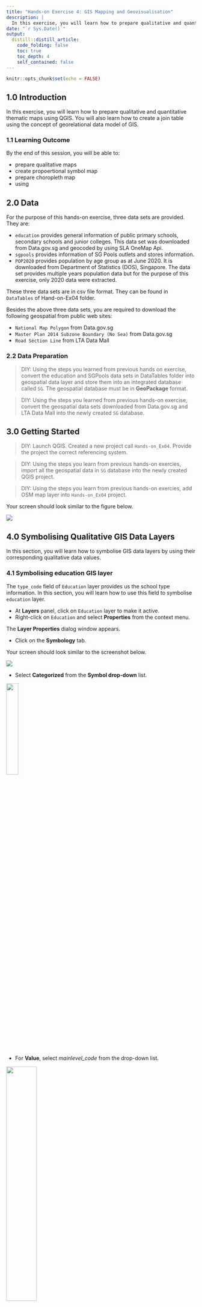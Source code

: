 ```yaml
---
title: "Hands-on Exercise 4: GIS Mapping and Geovisualisation"
description: |
  In this exercise, you will learn how to prepare qualitative and quantitative thematic maps.  You will also learn how to create a join table using the concept of georelational data model of GIS.
date: "`r Sys.Date()`"
output:
  distill::distill_article:
    code_folding: false
    toc: true
    toc_depth: 4
    self_contained: false
---
```


```r
knitr::opts_chunk$set(echo = FALSE)
```

## 1.0 Introduction
   
In this exercise, you will learn how to prepare qualitative and quantitative thematic maps using QGIS.  You will also learn how to create a join table using the concept of georelational data model of GIS.

### 1.1 Learning Outcome

By the end of this session, you will be able to:

- prepare qualitative maps 
- create propoertional symbol map
- prepare choropleth map
- using 

## 2.0 Data

For the purpose of this hands-on exercise, three data sets are provided.  They are:

- `education` provides general information of public primary schools, secondary schools and junior colleges.  This data set was downloaded from Data.gov.sg and geocoded by using SLA OneMap Api.
- `sgpools` provides information of SG Pools outlets and stores information.
- `POP2020` provides population by age group as at June 2020.  It is downloaded from Department of Statistics (DOS), Singapore.  The data set provides multiple years population data but for the purpose of this exercise, only 2020 data were extracted.  

These three data sets are in csv file format.  They can be found in `DataTables` of Hand-on-Ex04 folder.

Besides the above three data sets, you are required to download the following geospatial from public web sites:

- `National Map Polygon` from Data.gov.sg
- `Master Plan 2014 Subzone Boundary (No Sea)` from Data.gov.sg
- `Road Section Line` from LTA Data Mall

### 2.2 Data Preparation

>DIY: Using the steps you learned from previous hands on exercise, convert the education and SGPools data sets in DataTables folder into geospatial data layer and store them into an integrated database called `SG`.  The geospatial database must be in **GeoPackage** format.      

>DIY: Using the steps you learned from previous hands-on exercise, convert the geospatial data sets downloaded from Data.gov.sg and LTA Data Mall into the newly created `SG` database.

## 3.0 Getting Started

>DIY: Launch QGIS.  Created a new project call `Hands-on_Ex04`.  Provide the project the correct referencing system.

>DIY: Using the steps you learn from previous hands-on exercies, import all the geospatial data in `SG` database into the newly created QGIS project. 

>DIY: Using the steps you learn from previous hands-on exercies, add OSM map layer into `Hands-on_Ex04` project. 

Your screen should look similar to the figure below.

![](img/image1.jpg)

## 4.0 Symbolising Qualitative GIS Data Layers

In this section, you will learn how to symbolise GIS data layers by using their corresponding qualitative data values.

### 4.1 Symbolising education GIS layer 

The `type_code` field of `Education` layer provides us the school type information.  In this section, you will learn how to use this field to symbolise `education` layer.

+ At **Layers** panel, click on `Education` layer to make it active.
+ Right-click on `Education` and select **Properties** from the context menu.

The **Layer Properties** dialog window appears.

+ Click on the **Symbology** tab.

Your screen should look similar to the screenshot below.

![](img/image2.jpg)

+ Select **Categorized** from the **Symbol drop-down** list.

![](img/image3.jpg){width=25%} 

+ For **Value**, select *mainlevel_code* from the drop-down list.

![](img/image4.jpg){width=40%}  

+ Click on the **Classify** button.

Your screen should look similar to the screenshot below.

![](img/image5.jpg){width=60%} 

Figure above shows that `Education` layer has been categorized into five categories. They are, Junior College, Centralised Institute, Mixed Levels, Primary and Secondary.

Next, you will learn how to symbolise them by using the svg vector symbol set.

+ Double-click on the marker in front of *JUNIOR COLLEGE*.

The **Symbol selector** dialog window appears.

![](img/image6.jpg){width=65%}

+ From **Marker**, click on **Simple marker**.

+ For **Symbol layer type**, select **SVG maker** from the drop-down list.
 
Scroll down the dialog window until you can see the SVG Browser as shown below.

![](img/image7.jpg)
 

+ From the **SVG Image**, scroll-down and click on ![](img/image8.jpg){width=5%}.

>DIY: Change the size value and fill colour and observe the differences.

+ When you are done, click on the **OK** button.

You will return to **Layer Properties** dialog window.

>DIY: Using the step you had learned, change the symbols of the remaining four categories in *mainlevel_code* field.  

When you are done.

+ At the **Layer Properties** dialog window, click on **Apply** button to update the changes.
+ To close the **Layer Properties** dialog window, click on OK button.

Your screen should look similar to the figure below.

![](img/image9.jpg) 

This map is popularly known as Point symbol map among the GIS and cartography communities.  Prior to GIS era, this kind of map took more than a month to prepare.  With GIS, it only needs less than 15 minutes to prepare.  The advantage of GIS-based poitn symbol map is that the map can be changed easily with very little effort.  GIS-based pointsymbol map is also highly interactive.  You can navigate around the digital map and zooming in to view the distribution in greater details.

>DIY: Use the steps you had learned from previous section, symbolise the 

>Challenge: 
Using the steps you learned in previous section, symbolise RoadSectionLine layer according to Expressway and Roads.

>Challenge:
Using the steps you learned in previous section, symbolise National Map Polygon layer to show the outlines only.

Your screen should look similar to the figure below.

![](img/image10.jpg) 

## 5.0 Creating Proportional Symbol Map

**Proportional symbol** maps (also known as graduate symbol maps) are a class of maps that use the visual variable of size to represent differences in the magnitude of a discrete, abruptly changing phenomenon, e.g. counts of people.  Like choropleth maps, you can create classed or unclassed versions of these maps. The classed ones are known as **range-graded** or **graduated symbols**, and the unclassed are called **proportional symbols**, where the area of the symbols are proportional to the values of the attribute being mapped.  

In this section, you will learn how to create a proportional symbol map showing the numbers of win by Singapore Pools’ outlets.  

>DIY: Before we get started, let us switch off `Education`, `RoadSectionLine` and `SGOutline` layers.

Your screen should look similar to the figure below.

![](img/image11.jpg)
 
Before you start to prepare the proportional symbol map, you will take a look at the attribute table of `SGPools` layer.

+ At the **Layers** panel, right-click on `SGPools` layer.
+ Select **Open Attribute Table** from the context menu.

Your screen should look similar to the figure below.

![](img/image12.jpg)
 
You are going to use the values in the last filed (e.g *Gp1Gp2Winn*) to create a proportional symbol map.

+ Close the table by clicking on the cross icon located at the upper right corner of the table.

Next, you are going to change the size of the point symbol by mapping the values in *Gp1Gp2Winn* field.

+ At the **Layers** panel, right-click on **SGPools** layer.
+ Select **Properties** from the context menu.

The **Layer Properties** dialog window appears.

+ Click on the **Symbology** icon.

+ For **Value**, select *Gp1Gp2Winngs* from the dropdown liat.
+ For **Method**, select **Size** from the drop-down list.
+ For **Size** to, type *10*.
+ Click on **Classify** button.

Your screen should look similar to the figure below.

![](img/image13.jpg)
 
When you are ready, 

+ Click on Apply button to update the changes.

In order to view the changes, you need to close the dialog window.

+ Click on **OK** to close the **Layer Properties** dialog window.

Your screen should look similar to the figure below.

![](img/image14.jpg)

Notice that there are many proportional symbols were overlapping.  Now, you will learn how to use the layer transparent feature of QGIS to improve the visualisation.

>DIY: Using the step you learned in earlier section, open the **Layer Properties** of `SGPools`.

+ At the **Layer Properties** panel, look for **Layer rendering** sub-panel located at the bottom ot the dialog window.
+ Click on the little triangle in front of **Layer rendering** sub-panel.

The Layer rendering sub=panel extended as shown in the figure below.

![](img/image15.jpg)

+ For **Opacity**, type *80%*, alternatively, you can use slider to slide toward the left until it reaches 80%.

To update the changes,

+ Click on **Apply** button.

Lastly, 

+ Click on **OK** button to close the dialog window.

Your screen should look similar to the figure below. 

![](img/image16.jpg) 


•	Feel free to explore other configurations.  When you are done, click on the OK button.  

## 6.0 Choropleth map using GIS

**Choropleth mapping** involves the symbolization of enumeration units, such as countries, provinces, states, counties or census units, using area patterns or graduated colors.  For example, a social scientist may need to use a choropleth map to portray the spatial distribution of aged population of Singapore by Master Plan 2014 Subzone Boundary.

The major concerns of choropleth mapping are the method of data classification, areal symbolization, and the overall map design.  General rules for choropleth mapping are as follows:

+ Use data that are assumed to be uniform throughout an enumeration unit.
+ Because enumeration units vary in size, do not map totals.  Use derived values, such as ratios, rates, proportions, or percentages.  
+ The best classing method depends on the data, the map reader and the purpose of the map. 
+ When classifying data, the full range of data must be included and class values should not overlap.  No more than six classes are recommended.
+ Class symbols (i.e. colors or patterns) must be easily distinguishable.

In this section of the hands-on exercise, you will learn how to use QGIS to prepare a choropleth map showing the distribution of population with age 65 and above in Singapore by URA’s Master Plan 2014 subzone.  You will also gain hands-on experience on the various data classification methods, symbolisation and map layout design techniques offered by QGIS.

### 6.1 Adding geoadministrative layer
  
>DIY: Using the steps you had learned from previous section, add `Master Plan 2014 Subzone Area Boundary (No Sea)` layer into QGIS.

Your screen should look similar to the figure below.

![](img/image17.jpg) 


### 6.2	Adding an attribute table in QGIS project 

Now, you will add the POP2020.csv table into the QGIS project.  It is stored in `\Hands-on_EX04\DataTables` folder and is in csv format.

+ From the **Layers** toolbar, click **Add Layer** -> **Add Delimited Text Layer …**.

The **Data Source Manager|Delimited Text** dialog window appears.

![](img/image18.jpg) 

+ At **File Name**, click on **Browse** button at the back.

The **Choose a Delimited Text File to Open** dialog window appears.

•	Navigate to \Hands-on_Ex04\DataTables sub folder.

![](img/image19.jpg)

+ Click on `POP2020`.  
+ Click on the Open button.

You will return to **Data Source Manager|Delimited Text** dialog window.

![](img/image20.jpg) 

Notice that the dialog window is completed with many information and a preview table.

+ For **Geometry definition**, click on the radio button in front of **No geometry (attribute only table)**.
+ Click on **Add** button.

Notice that a new data layer called `POP2020` has been added in the **Layers** panel.

We will close **Data Source Manager|Delimited Text** dialog window.

+ Click on **OK** button.

Next, you will examine the structure of the data.

•	Right-click on `POP2020`, select **Open Attribute Table**.

The Attribute table dialog window appears.  

![](img/image21.jpg) 

### 6.2	Creating relational join

Now you are ready to perform relational join between the MP14_SubZone GIS layer and the POP2020 attribute layer.  

In order to join the attribute table of a geospatial data and an aspatial attribute table, we need to identify the common key or popularly known as **unique identifier** between these two datasets.    

>DIY: Using the steps you had learned, open the attribute table of MP14_SubZone and POP2020.

![](img/image22.jpg)

With reference to the tables above, the *SZ* field of `POP2020` and *SUBZONE_N* field of MP14_SUBZONE can be used as the unique identifier filed.  However, if you examine the data carefully, there is a problem we should be noted, that is strings in SUBZONE_N are all uppercase.  On the other hand, strings in SZ field are made up of upper- and lowercases.

In view of this problem, we will create a new few to change strings in SZ into uppercase.  We will call the output field SUBZONE.

+ At the **POP2020 Feature Table**, click on **Open field calculator** icon ![](img/image23.jpg){width=5%}

The **Field Calculator** dialog window appears.

+ For **Output field name**, type *SUBZONE*.
+ For **Output file type**, select *Text(string)* from the drop-down list.
+ At the Expression panel, type as shown below.

![](img/image24.jpg){width=75%}

>Best practice: This is always a good practice to check the preview to ensure that the result is inline to what you want.

+ Click on **OK** button when you are ready.

Notice that a new field called SUBZONE has been added into POP2020 data table the strings are all in uppercase.

![](img/image25.jpg){width=55%}

You are ready to join both tables now.

+ From the **Layers** panel, double-click on **MP14_SubZone** vector layer.

The **Layer Properties** dialog window appears.

•	From the **Tab** menu, click on the **Joins** tab.

Your screen should look similar to the figure below.

![](img/image26.jpg) 

+ Click on Add new join icon ![](img/image27.jpg){width=5%}

The **Add Vector Join** dialog window appears.

+ For **Join Layer**, select `POP2020` from the drop-down list.
+ For **Join field**, select *SUBZONE* from the drop-down list.
+ For **Target field**, select **SUBZONE_N** from the drop-down list.

![](img/image28.jpg){width=40%} 

+ Click on **OK** button to perform the relational join.

You will return to the **Layer Properties** dialog window.
 
Notice that a relational joined between `POP2020` attribute table and the attribute table of `MP14_SubZone` has been created.

+ At the **Layer Properties** dialog window, click on the OK button.

Strange, it seems that nothing had happen!

•	At the **Layers** panel, right click on `MP14_SubZone` layer and select **Open Attribute Table** from the context menu.

You will notice that the table now contains additional fields from POP2020 attribute layer.

![](img/image29.jpg)
 
Remember that this join is temporary.  It is not part of the attribute table of `MP14_SubZone` layer, but is just linked dynamically to the `POP2020` attribute layer.  If you want to permanently join the attributes, you must save it as a new layer.

### 6.3	Creating a choropleth map

In this section, you will learn how to create a choropleth map showing the distribution of population age 65 and above by URA’s Master Plan 2014 subzone area.  

First, you will create a new field called Age65+ and compute its value by using the calculator function of QGIS.

+ From **Layers** Panel, right-click on `MP14_SubZone`, select **Open Attribute Table** from the context menu.

The `MP14_SubZone` attribute table appears.

+ Click on **Open Field Calculator** icon ![](img/image23.jpg){width=5%}.

The Field calculator dialog window appears.

+ Keep **Create a new field** box check.
+ For **Output filed name**, type *Age65+*.
+ For **Output field type**, select *Whole number (integer)* from the drop-down list.
+ At the **Expression** panel, build a formula as shown below.

![](img/image30.jpg){width=50%}

>Gentle reminder: Check the preview to ensure that the result is what you want.

To perfrom the computation, 

+ Click on the **OK** button.

Notice that a new field called Age65+ has been added into the attribute table of `MP14_SubZone` table.

![](img/image31.jpg)  

Before you end this session, you need to save the results into the attribute table permanently.

+ From the icon bar, click on the Toggle editing mode icon ![](img/image32.jpg){width=5%}.

The Stop Editing dialog appears.

![](img/image33.jpg){width=30%}

+ Click on **Save** button.
+ Close the attribute table of `MP14_SubZone` layer.

You are ready to prepare the choropleth now.

+ From the **Layers** panel, double-click on **MP14_SubZone** layer.

The **Layer Properties** dialog window appears.

+ Click on **Symbology** tab.
+ At **Symbol** selection drop-down list,  select **Graduated** from the drop-down list.
+ For **Value**, select *Age65+* from the drop-down list.
+ For **Classes**, keep it as *5*.
+ For **Color ramp**, choose *Blues* or any colour of your choice from the drop-down list.
+ For **Mode**, choose **Natural Breaks (Jenks)** from the drop-down list.
•	Click on **Classify** button.
 
Your screen should look similar to the figure below.
 
![](img/image34.jpg){width=65%}

You can review the statistical distribution of the classification in histogram.

+ Click on the **Histogram** tab.
+ Click on **Load values** button.

Your screen should look similar to the figure below.

![](img/image35.jpg){width=65%}

This feature is very useful for casual data analyst because the histogram helps us to understand the differences of each classification method.

+ Click back **Classes** tab.
+ Click on **Apply** button.
+ Click on the OK button.

Your screen should look similar to the figure below.

![](img/image36.jpg) 

>Challenge:
Study the distribution reveals by the choropleth map.  Can you identify planning subzones with high concentration of population with age 65 and above?  Are these subzone tend to clusters together or randomly distributed?

>DIY:
Use the steps you had learned from previous sections, create a choropleth maps of percentage of population age 65 and above.  

>Challenge:
Compare the two choropleth maps prepared, what conclusion can you draw from the maps?


```r
library(pagedown)
pagedown::chrome_print("Hands-on_Ex04.html")
```


